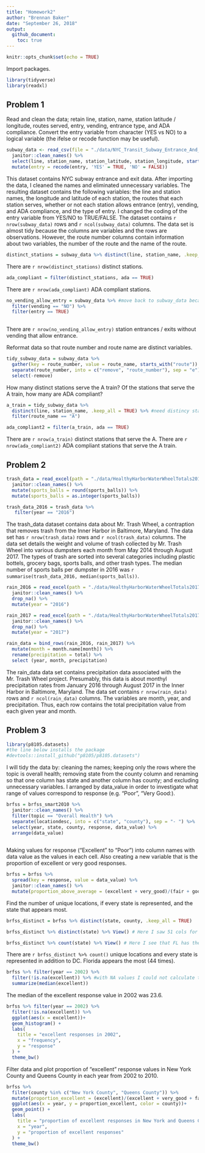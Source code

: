 ```yaml
---
title: "Homework2"
author: "Brennan Baker"
date: "September 26, 2018"
output:
  github_document:
    toc: true
---
```


```r
knitr::opts_chunk$set(echo = TRUE)
```

Import packages.
```r
library(tidyverse)
library(readxl)
```

## Problem 1

Read and clean the data; retain line, station, name, station latitude / longitude, routes served, entry, vending, entrance type, and ADA compliance. Convert the entry variable from character (YES vs NO) to a logical variable (the ifelse or recode function may be useful).

```r
subway_data <- read_csv(file = "./data/NYC_Transit_Subway_Entrance_And_Exit_Data.csv") %>% 
  janitor::clean_names() %>% 
  select(line, station_name, station_latitude, station_longitude, starts_with("route"), entry, entrance_type, vending, ada) %>% 
  mutate(entry = recode(entry, 'YES' = TRUE, 'NO' = FALSE))

```

This dataset contains NYC subway entrance and exit data. After importing the data, I cleaned the names and eliminated unnecessary variables. The resulting dataset contains the following variables: the line and station names, the longitude and latitude of each station, the routes that each station serves, whether or not each station allows entrance (entry), vending, and ADA compliance, and the type of entry. I changed the coding of the entry variable from YES/NO to TRUE/FALSE. The dataset contains `r nrow(subway_data)` rows and `r ncol(subway_data)` columns. The data set is almost tidy because the columns are variables and the rows are observations. However, the route number columns contain information about two variables, the number of the route and the name of the route.

```r
distinct_stations = subway_data %>% distinct(line, station_name, .keep_all = TRUE)
```

There are `r nrow(distinct_stations)` distinct stations.

```r
ada_compliant = filter(distinct_stations, ada == TRUE)
```

There are `r nrow(ada_compliant)` ADA compliant stations.

```r
no_vending_allow_entry = subway_data %>% #move back to subway_data because each station has multiple entrances. Thus, the distinct_stations data set does not contain all of the entrances
  filter(vending == "NO") %>% 
  filter(entry == TRUE)
  
```

There are `r nrow(no_vending_allow_entry)` station entrances / exits without vending that allow entrance.

Reformat data so that route number and route name are distinct variables.
```r
tidy_subway_data = subway_data %>% 
  gather(key = route_number, value = route_name, starts_with("route")) %>% 
  separate(route_number, into = c("remove", "route_number"), sep = "e") %>% 
  select(-remove)
```

How many distinct stations serve the A train? Of the stations that serve the A train, how many are ADA compliant?
```r
a_train = tidy_subway_data %>% 
  distinct(line, station_name, .keep_all = TRUE) %>% #need distincy stations identified by name and line
  filter(route_name == "A")

ada_compliant2 = filter(a_train, ada == TRUE)
```

There are `r nrow(a_train)` distinct stations that serve the A.
There are `r nrow(ada_compliant2)` ADA compliant stations that serve the A train.

## Problem 2

```r
trash_data = read_excel(path = "./data/HealthyHarborWaterWheelTotals2017-9-26.xlsx", sheet = "Mr. Trash Wheel", range = cell_cols("A:M")) %>% 
  janitor::clean_names() %>% 
  mutate(sports_balls = round(sports_balls)) %>% 
  mutate(sports_balls = as.integer(sports_balls))

trash_data_2016 = trash_data %>% 
   filter(year == "2016")
```

The trash_data dataset contains data about Mr. Trash Wheel, a contraption that removes trash from the Inner Harbor in Baltimore, Maryland. The data set has `r nrow(trash_data)` rows and `r ncol(trash_data)` columns. The data set details the weight and volume of trash collected by Mr. Trash Wheel into various dumpsters each month from May 2014 through August 2017. The types of trash are sorted into several categories including plastic bottels, grocery bags, sports balls, and other trash types. The median number of sports balls per dumpster in 2016 was `r summarise(trash_data_2016, median(sports_balls))`.

```r
rain_2016 = read_excel(path = "./data/HealthyHarborWaterWheelTotals2017-9-26.xlsx", sheet = "2016 Precipitation", range = cell_rows(2:14)) %>% 
  janitor::clean_names() %>%
  drop_na() %>% 
  mutate(year = "2016")

rain_2017 = read_excel(path = "./data/HealthyHarborWaterWheelTotals2017-9-26.xlsx", sheet = "2017 Precipitation", range = cell_rows(2:14)) %>% 
  janitor::clean_names() %>%
  drop_na() %>% 
  mutate(year = "2017")

rain_data = bind_rows(rain_2016, rain_2017) %>% 
  mutate(month = month.name[month]) %>% 
  rename(precipitation = total) %>% 
  select (year, month, precipitation)
```

The rain_data data set contains precipitation data associated with the Mr. Trash Wheel project. Presumably, this data is about monthyl precipitation rates from January 2016 through August 2017 in the Inner Harbor in Baltimore, Maryland. The data set contains `r nrow(rain_data)` rows and `r ncol(rain_data)` columns. The variables are month, year, and precipitation. Thus, each row contains the total precipitation value from each given year and month.

## Problem 3

```r
library(p8105.datasets)
#the line below installs the package
#devtools::install_github("p8105/p8105.datasets")
```

I will tidy the data by: cleaning the names; keeping only the rows where the topic is overall health; removing state from the county column and renaming so that one column has state and another column has county; and excluding unnecessary variables. I arranged by data_value in order to investigate what range of values correspond to response (e.g. "Poor", "Very Good:).
```r
brfss = brfss_smart2010 %>% 
  janitor::clean_names() %>% 
  filter(topic == "Overall Health") %>% 
  separate(locationdesc, into = c("state", "county"), sep = "- ") %>% 
  select(year, state, county, response, data_value) %>% 
  arrange(data_value)
  
```

Making values for response (“Excellent” to “Poor”) into column names with data value as the values in each cell. Also creating a new variable that is the proportion of excellent or very good responses.

```r
brfss = brfss %>% 
  spread(key = response, value = data_value) %>% 
  janitor::clean_names() %>% 
  mutate(proportion_above_average = (excellent + very_good)/(fair + good + poor + excellent + very_good))
```

Find the number of unique locations, if every state is represented, and the state that appears most.
```r
brfss_distinct = brfss %>% distinct(state, county, .keep_all = TRUE)

brfss_distinct %>% distinct(state) %>% View() # Here I saw 51 cols for each state + DC

brfss_distinct %>% count(state) %>% View() # Here I see that FL has the highest number

```

There are `r brfss_distinct %>% count()` unique locations and every state is represented in addition to DC. Florida appears the most (44 times).

```r
brfss %>% filter(year == 2002) %>% 
  filter(!is.na(excellent)) %>% #with NA values I could not calculate the median
  summarize(median(excellent))
```

The median of the excellent response value in 2002 was 23.6.

```r
brfss %>% filter(year == 2002) %>% 
  filter(!is.na(excellent)) %>%
  ggplot(aes(x = excellent))+
  geom_histogram() +
  labs(
    title = "excellent responses in 2002",
    x = "frequency",
    y = "response"
  ) + 
  theme_bw()
```

Filter data and plot proportion of “excellent” response values in New York County and Queens County in each year from 2002 to 2010.

```r
brfss %>% 
  filter(county %in% c("New York County", "Queens County")) %>%
  mutate(proportion_excellent = (excellent)/(excellent + very_good + fair + good + poor)) %>% 
  ggplot(aes(x = year, y = proportion_excellent, color = county))+
  geom_point() +
  labs(
    title = "proportion of excellent responses in New York and Queens County",
    x = "year",
    y = "proportion of excellent responses"
  ) + 
  theme_bw()
```
